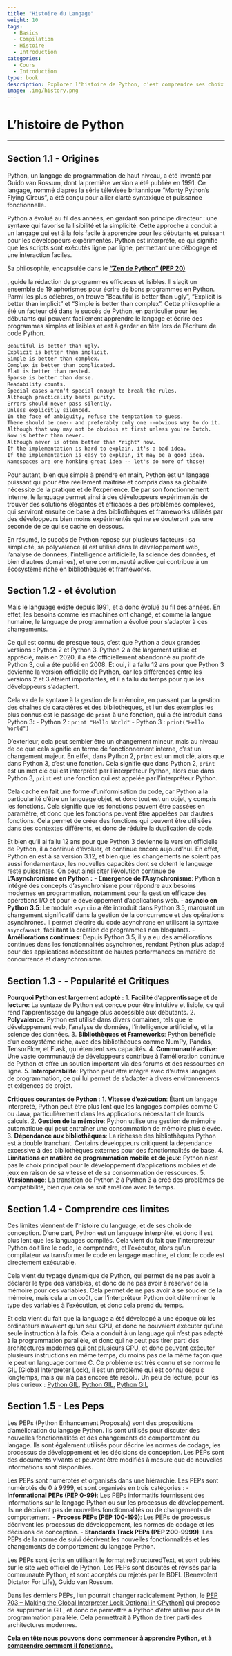 ```yaml
---
title: "Histoire du Langage"
weight: 10
tags:
  - Basics
  - Compilation
  - Histoire
  - Introduction
categories:
  - Cours
  - Introduction
type: book
description: Explorer l'histoire de Python, c'est comprendre ses choix de conception, son évolution et sa place actuelle dans le monde de la programmation. Ce chapitre se concentre sur les origines de Python, son développement au fil des ans, les raisons de sa popularité, ses critiques, et les défis futurs. Il offre un aperçu complet de Python, de sa première version à la version actuelle, en mettant en lumière les évolutions majeures et les choix qui ont façonné ce langage.
image: .img/history.png
---
```



# L'histoire de Python

---

## Section 1.1 - Origines

Python, un langage de programmation de haut niveau, a été inventé par Guido van Rossum, dont la première version a été publiée en 1991. Ce langage, nommé d'après la série télévisée britannique "Monty Python's Flying Circus", a été conçu pour allier clarté syntaxique et puissance fonctionnelle.

Python a évolué au fil des années, en gardant son principe directeur : une syntaxe qui favorise la lisibilité et la simplicité. Cette approche a conduit à un langage qui est à la fois facile à apprendre pour les débutants et puissant pour les développeurs expérimentés. Python est interprété, ce qui signifie que les scripts sont exécutés ligne par ligne, permettant une débogage et une interaction faciles.

Sa philosophie, encapsulée dans le [[**"Zen de Python" (PEP 20)**](https://peps.python.org/pep-0020/)]{.animate__animated .animate__pulse .animate__infinite style="display:inline-block;"}

, guide la rédaction de programmes efficaces et lisibles. Il s'agit un ensemble de 19 aphorismes pour écrire de bons programmes en Python. Parmi les plus célèbres, on trouve "Beautiful is better than ugly", "Explicit is better than implicit" et "Simple is better than complex".
Cette philosophie a été un facteur clé dans le succès de Python, en particulier pour les débutants qui peuvent facilement apprendre le langage et écrire des programmes simples et lisibles et est à garder en tête lors de l'écriture de code Python. 


```latex
Beautiful is better than ugly.
Explicit is better than implicit.
Simple is better than complex.
Complex is better than complicated.
Flat is better than nested.
Sparse is better than dense.
Readability counts.
Special cases aren't special enough to break the rules.
Although practicality beats purity.
Errors should never pass silently.
Unless explicitly silenced.
In the face of ambiguity, refuse the temptation to guess.
There should be one-- and preferably only one --obvious way to do it.
Although that way may not be obvious at first unless you're Dutch.
Now is better than never.
Although never is often better than *right* now.
If the implementation is hard to explain, it's a bad idea.
If the implementation is easy to explain, it may be a good idea.
Namespaces are one honking great idea -- let's do more of those!
```

Pour autant, bien que simple à prendre en main, Python est un langage puissant qui pour être réellement maîtrisé et compris dans sa globalité nécessite de la pratique et de l'expérience. De par son fonctionnement interne, le language permet ainsi à des développeurs expérimentés de trouver des solutions élégantes et efficaces à des problèmes complexes, qui serviront ensuite de base à des bibliothèques et frameworks utilisés par des développeurs bien moins expérimentés qui ne se douteront pas une seconde de ce qui se cache en dessous.

En résumé, le succès de Python repose sur plusieurs facteurs : sa simplicité, sa polyvalence (il est utilisé dans le développement web, l'analyse de données, l'intelligence artificielle, la science des données, et bien d'autres domaines), et une communauté active qui contribue à un écosystème riche en bibliothèques et frameworks.


## Section 1.2 - et évolution

Mais le language existe depuis 1991, et a donc évolué au fil des années. En effet, les besoins comme les machines ont changé, et comme la langue humaine, le language de programmation a évolué pour s'adapter à ces changements. 

Ce qui est connu de presque tous, c'est que Python a deux grandes versions : Python 2 et Python 3. Python 2 a été largement utilisé et apprécié, mais en 2020, il a été officiellement abandonné au profit de Python 3, qui a été publié en 2008. Et oui, il a fallu 12 ans pour que Python 3 devienne la version officielle de Python, car les différences entre les versions 2 et 3 étaient importantes, et il a fallu du temps pour que les développeurs s'adaptent. 

Cela va de la syntaxe à la gestion de la mémoire, en passant par la gestion des chaînes de caractères et des bibliothèques, et l'un des exemples les plus connus est le passage de `print` à une fonction, qui a été introduit dans Python 3:
 - Python 2 : `print "Hello World"`
 - Python 3 : `print("Hello World")`

D'exterieur, cela peut sembler être un changement mineur, mais au niveau de ce que cela signifie en terme de fonctionnement interne, c'est un changement majeur. En effet, dans Python 2, `print` est un mot clé, alors que dans Python 3, c'est une fonction. Cela signifie que dans Python 2, `print` est un mot clé qui est interprété par l'interpréteur Python, alors que dans Python 3, `print` est une fonction qui est appelée par l'interpréteur Python.

Cela cache en fait une forme d'uniformisation du code, car Python a la particularité d'être un language objet, et donc tout est un objet, y compris les fonctions. Cela signifie que les fonctions peuvent être passées en paramètre, et donc que les fonctions peuvent être appelées par d'autres fonctions. Cela permet de créer des fonctions qui peuvent être utilisées dans des contextes différents, et donc de réduire la duplication de code. 

Et bien qu'il ai fallu 12 ans pour que Python 3 devienne la version officielle de Python, il a continué d'évoluer, et continue encore aujourd'hui. En effet, Python en est à sa version 3.12, et bien que les changements ne soient pas aussi fondamentaux, les nouvelles capacités dont se dotent le language reste puissantes. On peut ainsi citer l'évolution continue de **L'Asynchronisme en Python :**
- **Emergence de l'Asynchronisme**: Python a intégré des concepts d'asynchronisme pour répondre aux besoins modernes en programmation, notamment pour la gestion efficace des opérations I/O et pour le développement d'applications web.
- **asyncio en Python 3.5**: Le module `asyncio` a été introduit dans Python 3.5, marquant un changement significatif dans la gestion de la concurrence et des opérations asynchrones. Il permet d'écrire du code asynchrone en utilisant la syntaxe `async`/`await`, facilitant la création de programmes non bloquants.
- **Améliorations continues**: Depuis Python 3.5, il y a eu des améliorations continues dans les fonctionnalités asynchrones, rendant Python plus adapté pour des applications nécessitant de hautes performances en matière de concurrence et d'asynchronisme.

## Section 1.3 -  - Popularité et Critiques

**Pourquoi Python est largement adopté :**
1. **Facilité d'apprentissage et de lecture**: La syntaxe de Python est conçue pour être intuitive et lisible, ce qui rend l'apprentissage du langage plus accessible aux débutants.
2. **Polyvalence**: Python est utilisé dans divers domaines, tels que le développement web, l'analyse de données, l'intelligence artificielle, et la science des données.
3. **Bibliothèques et Frameworks**: Python bénéficie d'un écosystème riche, avec des bibliothèques comme NumPy, Pandas, TensorFlow, et Flask, qui étendent ses capacités.
4. **Communauté active**: Une vaste communauté de développeurs contribue à l'amélioration continue de Python et offre un soutien important via des forums et des ressources en ligne.
5. **Interopérabilité**: Python peut être intégré avec d'autres langages de programmation, ce qui lui permet de s'adapter à divers environnements et exigences de projet.

**Critiques courantes de Python :**
1. **Vitesse d'exécution**: Étant un langage interprété, Python peut être plus lent que les langages compilés comme C ou Java, particulièrement dans les applications nécessitant de lourds calculs.
2. **Gestion de la mémoire**: Python utilise une gestion de mémoire automatique qui peut entraîner une consommation de mémoire plus élevée.
3. **Dépendance aux bibliothèques**: La richesse des bibliothèques Python est à double tranchant. Certains développeurs critiquent la dépendance excessive à des bibliothèques externes pour des fonctionnalités de base.
4. **Limitations en matière de programmation mobile et de jeux**: Python n'est pas le choix principal pour le développement d'applications mobiles et de jeux en raison de sa vitesse et de sa consommation de ressources.
5. **Versionnage**: La transition de Python 2 à Python 3 a créé des problèmes de compatibilité, bien que cela se soit amélioré avec le temps. 



## Section 1.4 - Comprendre ces limites


Ces limites viennent de l'histoire du language, et de ses choix de conception. D'une part, Python est un language interprété, et donc il est plus lent que les languages compilés. Cela vient du fait que l'interpréteur Python doit lire le code, le comprendre, et l'exécuter, alors qu'un compilateur va transformer le code en langage machine, et donc le code est directement exécutable. 

Cela vient du typage dynamique de Python, qui permet de ne pas avoir à déclarer le type des variables, et donc de ne pas avoir à réserver de la mémoire pour ces variables. Cela permet de ne pas avoir à se soucier de la mémoire, mais cela a un coût, car l'interpréteur Python doit déterminer le type des variables à l'exécution, et donc cela prend du temps.

Et cela vient du fait que la language a été développé à une époque où les ordinateurs n'avaient qu'un seul CPU, et donc ne pouvaient exécuter qu'une seule instruction à la fois. Cela a conduit à un language qui n'est pas adapté à la programmation parallèle, et donc qui ne peut pas tirer parti des architectures modernes qui ont plusieurs CPU, et donc peuvent exécuter plusieurs instructions en même temps, du moins pas de la même façon que le peut un language comme C. Ce problème est très connu et se nomme le GIL (Global Interpreter Lock), il est un problème qui est connu depuis longtemps, mais qui n'a pas encore été résolu. Un peu de lecture, pour les plus curieux : [Python GIL](https://realpython.com/python-gil/), [Python GIL](https://wiki.python.org/moin/GlobalInterpreterLock), [Python GIL](https://github.com/zpoint/CPython-Internals/blob/master/Interpreter/gil/gil.md)


## Section 1.5 - Les Peps

Les PEPs (Python Enhancement Proposals) sont des propositions d'amélioration du langage Python. Ils sont utilisés pour discuter des nouvelles fonctionnalités et des changements de comportement du langage. Ils sont également utilisés pour décrire les normes de codage, les processus de développement et les décisions de conception. Les PEPs sont des documents vivants et peuvent être modifiés à mesure que de nouvelles informations sont disponibles.

Les PEPs sont numérotés et organisés dans une hiérarchie. Les PEPs sont numérotés de 0 à 9999, et sont organisés en trois catégories :
- **Informational PEPs (PEP 0-99)**: Les PEPs informatifs fournissent des informations sur le langage Python ou sur les processus de développement. Ils ne décrivent pas de nouvelles fonctionnalités ou de changements de comportement.
- **Process PEPs (PEP 100-199)**: Les PEPs de processus décrivent les processus de développement, les normes de codage et les décisions de conception.
- **Standards Track PEPs (PEP 200-9999)**: Les PEPs de la norme de suivi décrivent les nouvelles fonctionnalités et les changements de comportement du langage Python.
  
Les PEPs sont écrits en utilisant le format reStructuredText, et sont publiés sur le site web officiel de Python. Les PEPs sont discutés et révisés par la communauté Python, et sont acceptés ou rejetés par le BDFL (Benevolent Dictator For Life), Guido van Rossum.

Dans les derniers PEPs, l'un pourrait changer radicalement Python, le [PEP 703 – Making the Global Interpreter Lock Optional in CPython](https://peps.python.org/pep-0703/)] qui propose de supprimer le GIL, et donc de permettre à Python d'être utilisé pour de la programmation parallèle. Cela permettrait à Python de tirer parti des architectures modernes.

[[**Cela en tête nous pouvons donc commencer à apprendre Python, et à comprendre comment il fonctionne.**](2-Python_Execution.qmd)]{.animate__animated .animate__pulse .animate__infinite style="display:inline-block;"}